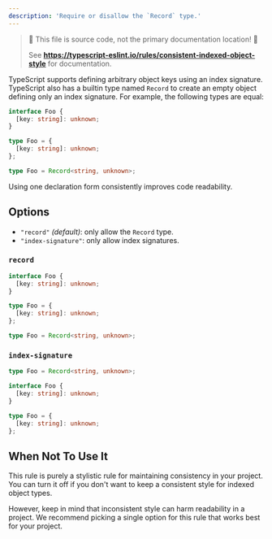 ---
description: 'Require or disallow the `Record` type.'
---


> 🛑 This file is source code, not the primary documentation location! 🛑
>
> See **https://typescript-eslint.io/rules/consistent-indexed-object-style** for documentation.

TypeScript supports defining arbitrary object keys using an index signature. TypeScript also has a builtin type named `Record` to create an empty object defining only an index signature. For example, the following types are equal:

```ts
interface Foo {
  [key: string]: unknown;
}

type Foo = {
  [key: string]: unknown;
};

type Foo = Record<string, unknown>;
```

Using one declaration form consistently improves code readability.

## Options

- `"record"` _(default)_: only allow the `Record` type.
- `"index-signature"`: only allow index signatures.

### `record`

<Tabs>
<TabItem value="❌ Incorrect">

```ts option='"record"'
interface Foo {
  [key: string]: unknown;
}

type Foo = {
  [key: string]: unknown;
};
```

</TabItem>
<TabItem value="✅ Correct">

```ts option='"record"'
type Foo = Record<string, unknown>;
```

</TabItem>
</Tabs>

### `index-signature`

<Tabs>
<TabItem value="❌ Incorrect">

```ts option='"index-signature"'
type Foo = Record<string, unknown>;
```

</TabItem>
<TabItem value="✅ Correct">

```ts option='"index-signature"'
interface Foo {
  [key: string]: unknown;
}

type Foo = {
  [key: string]: unknown;
};
```

</TabItem>
</Tabs>

## When Not To Use It

This rule is purely a stylistic rule for maintaining consistency in your project.
You can turn it off if you don't want to keep a consistent style for indexed object types.

However, keep in mind that inconsistent style can harm readability in a project.
We recommend picking a single option for this rule that works best for your project.
